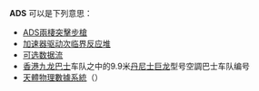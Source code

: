 '''ADS''' 可以是下列意思：

* [[ADS兩棲突擊步槍|ADS兩棲突擊步槍]]
* [[加速器驱动次临界反应堆|加速器驱动次临界反应堆]]
* [[NTFS|可选数据流]]
* [[香港|香港]][[九龙巴士|九龙巴士]]车队之中的9.9米[[丹尼士巨龙|丹尼士巨龙]]型号空調巴士车队编号
* [[天體物理數據系統|天體物理數據系統]]（{{lang-en|Astrophysics Data System}}）
{{disambig|cat=三字拉丁字母缩写消歧义}}